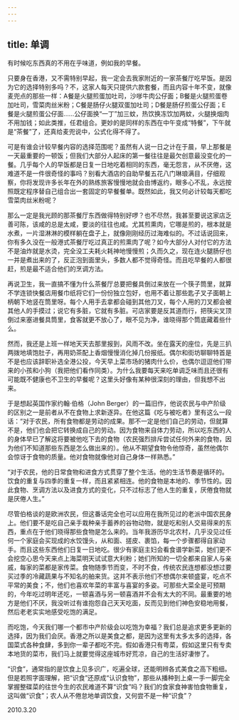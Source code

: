 ```yaml
---
---
---
```

title: 单调
---




有时候吃东西真的不用在乎味道，例如我的早餐。

只要身在香港，又不需特别早起，我一定会去我家附近的一家茶餐厅吃早饭。是因为它的选择特别多吗？不，这家人每天只提供六款套餐，而且内容十年不变，就像麦兜点的那些一样：A餐是火腿煎蛋加吐司，沙嗲牛肉公仔面；B餐是火腿煎蛋卷加吐司，雪菜肉丝米粉；C餐是肠仔火腿双蛋加吐司；D餐是肠仔煎蛋公仔面；E餐是火腿煎蛋公仔面……公仔面换“一丁”加三蚊，热饮换冻饮加两蚊，火腿换烟肉不用加钱；如此类推，任君组合。更妙的是同样的东西在中午变成“特餐”，下午就是“茶餐”了，还真给麦兜说中，公式化得不得了。

可是有谁会计较早餐内容的选择范围呢？虽然有人说一日之计在于晨，早上那餐是一天最重要的一顿饭；但我们大部分人起床的第一餐往往是最欠创意最没变化的一餐。几乎每个人的早饭都是日复一日地吃着相同的东西，毫无怨言，从不厌倦，这难道不是一件很奇怪的事吗？别看大酒店的自助早餐五花八门琳琅满目，仔细观察，你将发现许多长年在外的熟练旅客慢慢地就会由博返约，眼多心不乱，永远按照既定程序替自己组合出一套固定的早餐餐单。既然如此，我又何必计较每天都吃雪菜肉丝米粉呢？

那么一定是我光顾的那茶餐厅东西做得特别好啰？也不尽然，我甚至要说这家店乏善可陈，该咸的总是太咸，要淡的往往也咸。尤其煎熏肉，它哪是煎的，根本就是水煮，一片湿淋淋的模样躺在盘子上，就像刚刚经历过海难似的。不过话说回来，你有多久没在一般港式茶餐厅吃过真正的煎熏肉了呢？如今大部分人对付它的方法不是油炸就是水烫，完全没工夫耗火耗神地慢慢煎；久而久之，现在连火腿肠仔也一并是煮出来的了，反正泡到面里头，多数人都不觉得奇怪。而且吃早餐的人都很赶，煎是最不适合他们的烹调方法。

再说卫生，我一直搞不懂为什么茶餐厅总要把餐具倒过来放在一个筷子筒里，就算不学连锁快餐店用餐巾纸将它们一份份独立包好，也用不着让那些匙子叉子面朝上柄朝下地竖在筒里呀。每个人用手去拿都会碰到其他刀叉，每个人用的刀叉都会被其他人的手摸过；说它有多脏，它就有多脏。可店家要是反其道而行，把筷尖叉顶倒过来塞进餐具筒里，食客就更不放心了，眼不见为净，谁晓得那个筒底藏着些什么。



然而，我还是上班一样地天天去那里报到，风雨不改。坐在露天的座位，先是三扒两拨地填饱肚子，再用奶茶配上香烟慢慢消化掉几份报纸。偶尔和街坊聊聊特首是不是也应该辞职补选全港公投，今天早上菜市场的猪肉什么价，也偶尔逗逗他们带来的小孩和小狗（我把他们看作同类）。为什么我要每天来吃单调乏味而且还很有可能既不健康也不卫生的早餐呢？这里头好像有某种很深刻的理由，但我想不出来。

于是想起英国作家约翰·伯格（John Berger）的一篇旧作，他说农民与中产阶级的区别之一是前者从不在食物上求新逐异。在他这篇《吃与被吃者》里有这么一段话：“对于农民，所有食物都是劳动的成果。那不一定是他们自己的劳动，但就算不是，他们也会把它转换成自己的劳动。因为食物来自体力劳动，所以吃东西的人的身体早已了解这将要被他吃下去的食物（农民强烈排斥尝试任何外来的食物，因为他们不知道那些东西是怎么做出来的）。他从不期望食物令他惊奇，虽然他偶尔会惊讶于食物的质量。他对食物就像他对自己身体一样熟悉。”

“对于农民，他的日常食物和进食方式贯穿了整个生活。他的生活节奏是循环的。饮食的重复与四季的重复一样，而且紧紧相连。他的食物是本地的、季节性的。因此食物、烹调方法以及进食方式的变化，只不过标志了他人生的重复，厌倦食物就是厌倦人生。”

尽管伯格谈的是欧洲农民，但这番话完全也可以应用在我所见过的老派中国农民身上。他们要不是吃自己亲手栽种亲手蓄养的谷物动物，就是吃和别人交易得来的东西，重点在于他们晓得那些食物是怎么来的。当年我游历华北农村，几乎没见过任何一个家庭会买现成的水饺馒头，从和面、搓皮、裹馅，每一个步骤都得自家动手。而且这些东西他们日复一日地吃。很少有家庭主妇会看食谱学新菜，她们更不会挖空心思今天来点上海菜明天试试意大利粉；她们所知的一切全都来自家人与亲戚，每家的菜都是家传菜。食物随季节而变，不时不食，传统农民连想都没想过要买过季的冷藏蔬果与不知名的舶来货。这并不表示他们不想偶尔来顿盛宴，吃点不平常的美食；不，他们也喜欢年菜的丰富与喜宴的多姿。可那些大菜全是可预期的，今年吃过明年还吃，一顿喜酒与另一顿喜酒并不会有太大的不同。最重要的地方是他们不厌，我没听过有谁抱怨自己天天吃面，反而见到他们神色安稳地用餐，然后老老实实地感受吃饱的满足。

而吃饱，今天我们哪一个都市中产阶级会以吃饱为幸福？我们总是追求更多更新的选择，因为我们会厌。香港之所以是美食之都，是因为这里有太多太多的选择，各国菜式各种食肆，多到你一辈子都吃不完。假如香港只有粤菜，假如这里只有专卖本地货的菜市，我们马上就要觉得这座城市好荒凉，自己的生活好凄惨了。

“识食”，通常指的是饮食上见多识广，吃遍全球，还能明辨各式美食之高下粗细。但是若照字面理解，把“识食”还原成“认识食物”，那些从播种到上桌一手一脚完全掌握整碟菜的往世今生的农民难道不算“识食”吗？我们的食家食神害怕食物重复，这叫做“识食”；农人从不倦怠地单调饮食，又何尝不是一种“识食”？





2010.3.20